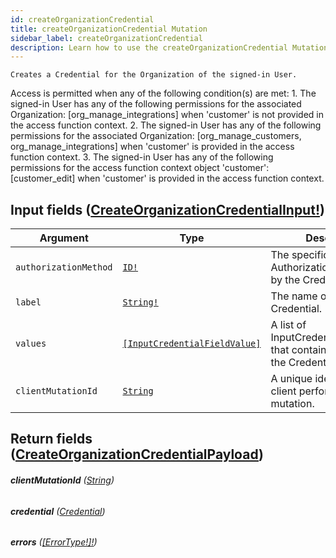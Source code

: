 ```yaml
---
id: createOrganizationCredential
title: createOrganizationCredential Mutation
sidebar_label: createOrganizationCredential
description: Learn how to use the createOrganizationCredential Mutation for Prismatic's API.
---
```


    Creates a Credential for the Organization of the signed-in User.

Access is permitted when any of the following condition(s) are met: 1. The signed-in User has any of the following permissions for the associated Organization: [org_manage_integrations] when 'customer' is not provided in the access function context. 2. The signed-in User has any of the following permissions for the associated Organization: [org_manage_customers, org_manage_integrations] when 'customer' is provided in the access function context. 3. The signed-in User has any of the following permissions for the access function context object 'customer': [customer_edit] when 'customer' is provided in the access function context.

## Input fields ([CreateOrganizationCredentialInput!](api/schema/input_object/CreateOrganizationCredentialInput.mdx))

| Argument              | Type                                                                                   | Description                                                                            |
| --------------------- | -------------------------------------------------------------------------------------- | -------------------------------------------------------------------------------------- |
| `authorizationMethod` | [`ID!`](api/schema/scalar/ID.mdx)                                                      | The specific AuthorizationMethod used by the Credential.                               |
| `label`               | [`String!`](api/schema/scalar/String.mdx)                                              | The name of the Credential.                                                            |
| `values`              | [`[InputCredentialFieldValue]`](api/schema/input_object/InputCredentialFieldValue.mdx) | A list of InputCredentialFieldValues that contain the values for the CredentialFields. |
| `clientMutationId`    | [`String`](api/schema/scalar/String.mdx)                                               | A unique identifier for the client performing the mutation.                            |

## Return fields ([CreateOrganizationCredentialPayload](api/schema/object/CreateOrganizationCredentialPayload.mdx))

###### <b>clientMutationId</b> ([String](api/schema/scalar/String.mdx))

###### <b>credential</b> ([Credential](api/schema/object/Credential.mdx))

###### <b>errors</b> ([[ErrorType!]!](api/schema/object/ErrorType.mdx))
